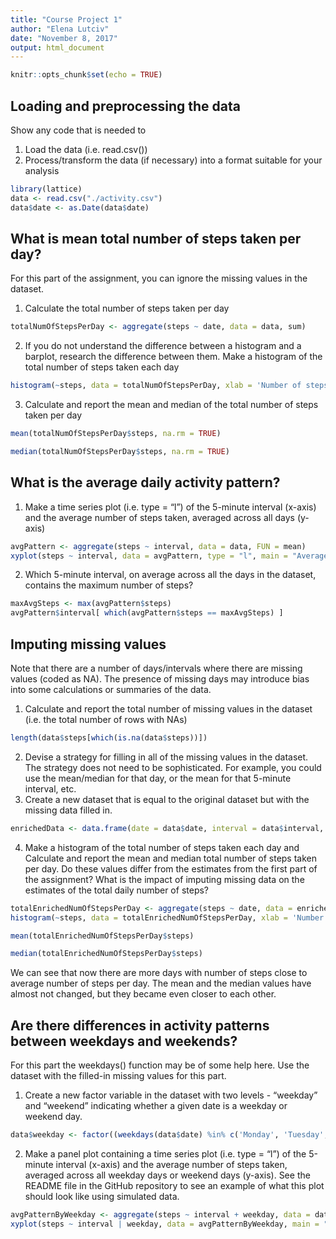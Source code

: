 ---
title: "Course Project 1"
author: "Elena Lutciv"
date: "November 8, 2017"
output: html_document
---

```{r setup, include=FALSE}
knitr::opts_chunk$set(echo = TRUE)
```

## Loading and preprocessing the data

Show any code that is needed to

1. Load the data (i.e. read.csv())
2. Process/transform the data (if necessary) into a format suitable for your analysis
```{r}
library(lattice)
data <- read.csv("./activity.csv")
data$date <- as.Date(data$date)
```

## What is mean total number of steps taken per day?

For this part of the assignment, you can ignore the missing values in the dataset.

1. Calculate the total number of steps taken per day
```{r}
totalNumOfStepsPerDay <- aggregate(steps ~ date, data = data, sum)
```

2. If you do not understand the difference between a histogram and a barplot, research the difference between them. Make a histogram of the total number of steps taken each day
```{r}
histogram(~steps, data = totalNumOfStepsPerDay, xlab = 'Number of steps per day', main = 'Total number of steps per day')
```

3. Calculate and report the mean and median of the total number of steps taken per day
```{r}
mean(totalNumOfStepsPerDay$steps, na.rm = TRUE)
```

```{r}
median(totalNumOfStepsPerDay$steps, na.rm = TRUE)
```

## What is the average daily activity pattern?

1. Make a time series plot (i.e. type = "l") of the 5-minute interval (x-axis) and the average number of steps taken, averaged across all days (y-axis)
```{r}
avgPattern <- aggregate(steps ~ interval, data = data, FUN = mean)
xyplot(steps ~ interval, data = avgPattern, type = "l", main = "Average daily activity pattern", xlab = "Interval", ylab = "Steps")
```

2. Which 5-minute interval, on average across all the days in the dataset, contains the maximum number of steps?
```{r}
maxAvgSteps <- max(avgPattern$steps)
avgPattern$interval[ which(avgPattern$steps == maxAvgSteps) ]
```

## Imputing missing values

Note that there are a number of days/intervals where there are missing values (coded as NA). The presence of missing days may introduce bias into some calculations or summaries of the data.

1. Calculate and report the total number of missing values in the dataset (i.e. the total number of rows with NAs)
```{r}
length(data$steps[which(is.na(data$steps))])
```

2. Devise a strategy for filling in all of the missing values in the dataset. The strategy does not need to be sophisticated. For example, you could use the mean/median for that day, or the mean for that 5-minute interval, etc.
3. Create a new dataset that is equal to the original dataset but with the missing data filled in.
```{r}
enrichedData <- data.frame(date = data$date, interval = data$interval, steps = ifelse(is.na(data$steps), avgPattern$steps, data$steps))
```

4. Make a histogram of the total number of steps taken each day and Calculate and report the mean and median total number of steps taken per day. Do these values differ from the estimates from the first part of the assignment? What is the impact of imputing missing data on the estimates of the total daily number of steps?
```{r}
totalEnrichedNumOfStepsPerDay <- aggregate(steps ~ date, data = enrichedData, sum)
histogram(~steps, data = totalEnrichedNumOfStepsPerDay, xlab = 'Number of steps per day', main = 'Total number of steps per day')
```

```{r}
mean(totalEnrichedNumOfStepsPerDay$steps)
```

```{r}
median(totalEnrichedNumOfStepsPerDay$steps)
```

We can see that now there are more days with number of steps close to average number of steps per day. The mean and the median values have almost not changed, but they became even closer to each other.

## Are there differences in activity patterns between weekdays and weekends?

For this part the weekdays() function may be of some help here. Use the dataset with the filled-in missing values for this part.

1. Create a new factor variable in the dataset with two levels - "weekday" and "weekend" indicating whether a given date is a weekday or weekend day.
``` {r}
data$weekday <- factor((weekdays(data$date) %in% c('Monday', 'Tuesday', 'Wednesday', 'Thursday', 'Friday')), levels = c(FALSE, TRUE), labels = c('Weekend', 'Weekday'))
```

2. Make a panel plot containing a time series plot (i.e. type = "l") of the 5-minute interval (x-axis) and the average number of steps taken, averaged across all weekday days or weekend days (y-axis). See the README file in the GitHub repository to see an example of what this plot should look like using simulated data.
``` {r}
avgPatternByWeekday <- aggregate(steps ~ interval + weekday, data = data, FUN = mean)
xyplot(steps ~ interval | weekday, data = avgPatternByWeekday, main = "Average daily activity patterns for weekdays and weekends", xlab = "Interval", ylab = "Steps", type = "l", layout = c(1, 2))
```